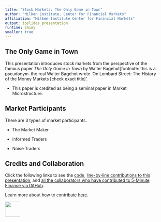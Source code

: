 ```yaml
---
title: "Stock Markets: The Only Game in Town"
author: "Milken Institute, Center for Financial Markets"
affiliation: "Milken Institute Center for Financial Markets"
output: ioslides_presentation
runtime: shiny
smaller: true
---
```


## The Only Game in Town

This presentation introduces stock markets from the perspective of the famous paper *The Only Game in Town* by Walter Bagehot[footnote: this is a pseudonym.  the real Walter Bagehot wrote 'On Lombard Street: The History of the Money Markets [check exact title]'.

-  This paper is credited as being a seminal paper in Market Microstructure.


##  Market Participants

There are 3 types of market participants.

-  The Market Maker

-  Informed Traders

-  Noise Traders

## Credits and Collaboration


Click the following links to see the [code](https://github.com/FinancialMarkets/5MinuteFinance/blob/master/Equity/stock_markets_only_game_in_town/stock_markets_only_game_in_town.Rmd), [line-by-line contributions to this presentation](https://github.com/FinancialMarkets/5MinuteFinance/blame/master/Equity/stock_markets_only_game_in_town/stock_markets_only_game_in_town.Rmd), and [all the collaborators who have contributed to 5-Minute Finance via GitHub](https://github.com/FinancialMarkets/5MinuteFinance/graphs/contributors).

Learn more about how to contribute [here](http://www.5minutefinance.org/how-to-contribute).


<div class="MIfooter"><img src="mi.png" style="height:50px;"></div> 
